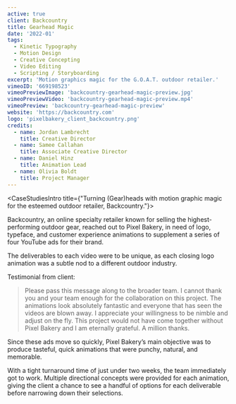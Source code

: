 ```yaml
---
active: true
client: Backcountry
title: Gearhead Magic
date: '2022-01'
tags:
  - Kinetic Typography
  - Motion Design
  - Creative Concepting
  - Video Editing
  - Scripting / Storyboarding
excerpt: 'Motion graphics magic for the G.O.A.T. outdoor retailer.'
vimeoID: '669198523'
vimeoPreviewImage: 'backcountry-gearhead-magic-preview.jpg'
vimeoPreviewVideo: 'backcountry-gearhead-magic-preview.mp4'
vimeoPreview: 'backcountry-gearhead-magic-preview'
website: 'https://backcountry.com'
logo: 'pixelbakery_client_backcountry.png'
credits:
  - name: Jordan Lambrecht
    title: Creative Director
  - name: Samee Callahan
    title: Associate Creative Director
  - name: Daniel Hinz
    title: Animation Lead
  - name: Olivia Boldt
    title: Project Manager
---
```


<CaseStudiesIntro title={"Turning (Gear)heads with motion graphic magic for the esteemed outdoor retailer, Backcountry."}>

Backcountry, an online specialty retailer known for selling the highest-performing outdoor gear, reached out to Pixel Bakery, in need of logo, typeface, and customer experience animations to supplement a series of four YouTube ads for their brand.

The deliverables to each video were to be unique, as each closing logo animation was a subtle nod to a different outdoor industry.

Testimonial from client:

> Please pass this message along to the broader team. I cannot thank you and your team enough for the collaboration on this project. The animations look absolutely fantastic and everyone that has seen the videos are blown away. I appreciate your willingness to be nimble and adjust on the fly. This project would not have come together without Pixel Bakery and I am eternally grateful. A million thanks.

</CaseStudiesIntro>
<CaseStudiesTags/>
<CaseStudiesDescription textColor={'cream'} bgColor={'pink-light'} headerColor={'pink'} header={'Process'}>

Since these ads move so quickly, Pixel Bakery’s main objective was to produce tasteful, quick animations that were punchy, natural, and memorable.

With a tight turnaround time of just under two weeks, the team immediately got to work. Multiple directional concepts were provided for each animation, giving the client a chance to see a handful of options for each deliverable before narrowing down their selections.

</CaseStudiesDescription>
